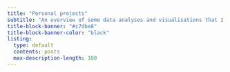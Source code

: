 ```yaml
---
title: "Personal projects"
subtitle: "An overview of some data analyses and visualisations that I have worked on in my spare time."
title-block-banner: "#c7dbe8"
title-block-banner-color: "black"
listing:
  type: default
  contents: posts
  max-description-length: 100
---
```


